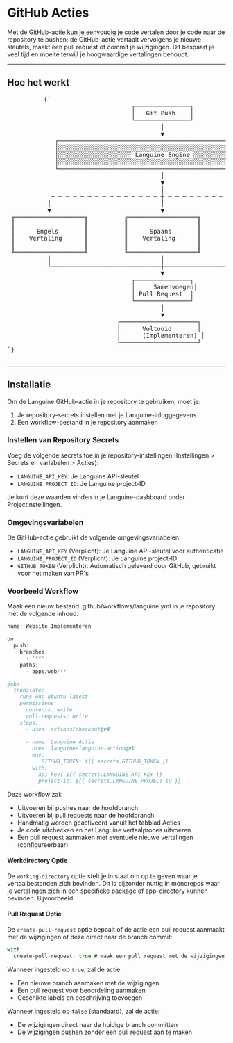 # GitHub Acties

Met de GitHub-actie kun je eenvoudig je code vertalen door je code naar de repository te pushen; de GitHub-actie vertaalt vervolgens je nieuwe sleutels, maakt een pull request of commit je wijzigingen.
Dit bespaart je veel tijd en moeite terwijl je hoogwaardige vertalingen behoudt.

---

## Hoe het werkt



<div className="flex flex-col items-center justify-center p-4 mb-8 h-[400px] sm:h-[500px] md:h-[650px]">
        <pre
          className="p-4 text-sm leading-5 scale-[0.5] sm:scale-[0.65] md:scale-90 transform-gpu"
          style={{
            fontFamily: "monospace",
            whiteSpace: "pre",
            textAlign: "left",
          }}
        >
          {`
                                  ┌───────────────┐
                                  │   Git Push    │
                                  └───────────────┘
                                          │
                                          ▼
             ┌─────────────────────────────────────────────────────────┐
             │░░░░░░░░░░░░░░░░░░░░░░░░░░░░░░░░░░░░░░░░░░░░░░░░░░░░░░░░░│
             │░░░░░░░░░░░░░░░░░░░░ Languine Engine ░░░░░░░░░░░░░░░░░░░░│
             │░░░░░░░░░░░░░░░░░░░░░░░░░░░░░░░░░░░░░░░░░░░░░░░░░░░░░░░░░│
             └─────────────────────────────────────────────────────────┘
                                          │
                                          ▼
                                          │
            ─ ─ ─ ─ ─ ─ ─ ─ ─ ─ ─ ─ ─ ─ ─ ┼ ─ ─ ─ ─ ─ ─ ─ ─ ─ ─ ─ ─ ─ ─ ─
           │                              │                              │
           ▼                              ▼                              ▼
 ╔═══════════════════╗          ╔═══════════════════╗          ╔═══════════════════╗
 ║                   ║          ║                   ║          ║                   ║
 ║      Engels       ║          ║      Spaans       ║          ║      Japans      ║
 ║    Vertaling      ║          ║    Vertaling      ║          ║     Vertaling    ║
 ║                   ║          ║                   ║          ║                   ║
 ╚═══════════════════╝          ╚═══════════════════╝          ╚═══════════════════╝
           │                              │                              │
           └──────────────────────────────┼──────────────────────────────┘
                                          ▼
                                  ┌───────────────┐
                                  │     Samenvoegen│
                                  │ Pull Request  │
                                  └───────────────┘
                                          │
                                          ▼
                              ┌─────────────────────┐
                              │      Voltooid       │
                              │      (Implementeren) │
                              └─────────────────────┘
`}
        </pre>
      </div>

---

## Installatie

Om de Languine GitHub-actie in je repository te gebruiken, moet je:

1. Je repository-secrets instellen met je Languine-inloggegevens
2. Een workflow-bestand in je repository aanmaken

### Instellen van Repository Secrets

Voeg de volgende secrets toe in je repository-instellingen (Instellingen > Secrets en variabelen > Acties):

- `LANGUINE_API_KEY`: Je Languine API-sleutel
- `LANGUINE_PROJECT_ID`: Je Languine project-ID

Je kunt deze waarden vinden in je Languine-dashboard onder Projectinstellingen.



### Omgevingsvariabelen

De GitHub-actie gebruikt de volgende omgevingsvariabelen:
- `LANGUINE_API_KEY` (Verplicht): Je Languine API-sleutel voor authenticatie
- `LANGUINE_PROJECT_ID` (Verplicht): Je Languine project-ID 
- `GITHUB_TOKEN` (Verplicht): Automatisch geleverd door GitHub, gebruikt voor het maken van PR's

### Voorbeeld Workflow

Maak een nieuw bestand .github/workflows/languine.yml in je repository met de volgende inhoud:

```ts title=".github/workflows/release.yml"
name: Website Implementeren

on:
  push:
    branches:
      - '**'
    paths:
      - apps/web/**

jobs:
  translate:
    runs-on: ubuntu-latest
    permissions:
      contents: write
      pull-requests: write
    steps:
      - uses: actions/checkout@v4
      
      - name: Languine Actie
        uses: languine/languine-action@v1
        env:
           GITHUB_TOKEN: ${{ secrets.GITHUB_TOKEN }}
        with:
          api-key: ${{ secrets.LANGUINE_API_KEY }}
          project-id: ${{ secrets.LANGUINE_PROJECT_ID }}
```
 
 Deze workflow zal:
- Uitvoeren bij pushes naar de hoofdbranch
- Uitvoeren bij pull requests naar de hoofdbranch
- Handmatig worden geactiveerd vanuit het tabblad Acties
- Je code uitchecken en het Languine vertaalproces uitvoeren
- Een pull request aanmaken met eventuele nieuwe vertalingen (configureerbaar)

#### Werkdirectory Optie

De `working-directory` optie stelt je in staat om op te geven waar je vertaalbestanden zich bevinden. Dit is bijzonder nuttig in monorepos waar je vertalingen zich in een specifieke package of app-directory kunnen bevinden. Bijvoorbeeld:

#### Pull Request Optie

De `create-pull-request` optie bepaalt of de actie een pull request aanmaakt met de wijzigingen of deze direct naar de branch commit:

```typescript title=".github/workflows/languine.yml"
with:
  create-pull-request: true # maak een pull request met de wijzigingen
```

Wanneer ingesteld op `true`, zal de actie:
- Een nieuwe branch aanmaken met de wijzigingen
- Een pull request voor beoordeling aanmaken
- Geschikte labels en beschrijving toevoegen

Wanneer ingesteld op `false` (standaard), zal de actie:
- De wijzigingen direct naar de huidige branch committen
- De wijzigingen pushen zonder een pull request aan te maken